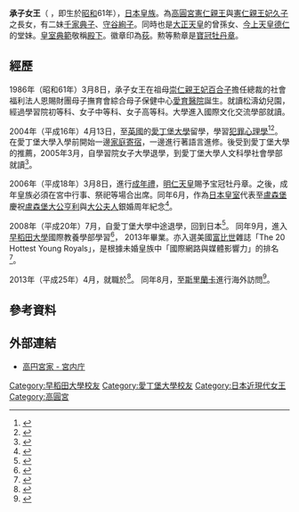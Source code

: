 {{東亞女性歷史人物
|名稱=承子女王
|身份=日本女王
|畫像=[[File:Princess_Tsuguko_cropped_2_The_New_Year_Greeting_2011_at_the_Tokyo_Imperial_Palace.jpg|200px]]
|說明=承子女王
|姓=
|名=承子
|姓名=
|字=
|官職=
|封爵=女王
|位號=
|封號=
|御稱號=
|湯沐邑=
|徽號=
|宮號1=高圓宮
|宮號2=
|神號=
|尊號=
|乳名=
|幼名=
|兒名=
|童名=
|小字=
|號=
|法號=
|院號=
|其他名號=
|出生年={{birth date and age|1986|3|8}}
|出生地={{JPN}}[[東京|東京]][[港區_(東京都)|港區]][[愛育醫院|愛育醫院]]
|婚年=
|逝世年=
|逝世地=
|諡號=
|墳墓=
|父親=[[高圓宮憲仁親王|高圓宮憲仁親王]]
|嫡母=
|母親=[[憲仁親王妃久子|憲仁親王妃久子]]
|夫=
|婚姻名份=
|夫之父=
|夫之母=
|夫之嫡母=
|夫之元配=
|夫之正室=
|夫之繼室=
|夫之平妻=
|夫之側室=
|兄弟=
|姊妹=[[千家典子|千家典子]]<br>[[守谷絢子|守谷絢子]]
|嫡兄弟=
|嫡姊妹=
|庶兄弟=
|庶姊妹=
|同胞兄弟=
|同胞姊妹=
|異母兄弟=
|異母姊妹=
|異父兄弟=
|異父姊妹=
|繼兄弟=
|繼姊妹=
|子=
|女=
|養子=
|養女=
|繼子=
|繼女=
|注釋=}}

{{japanese|japanese=承子女王|kana=つぐこじょおう|romaji=Tsuguko Jōō||}}

'''承子女王'''（<!--つぐこじょおう，-->{{bd|1986年|3月8日||}}，即生於[[昭和|昭和]]61年），[[日本皇族|日本皇族]]。為[[高圓宮憲仁親王|高圓宮憲仁親王]]與[[憲仁親王妃久子|憲仁親王妃久子]]之長女，有二妹[[千家典子|千家典子]]、[[守谷絢子|守谷絢子]]。同時也是[[大正天皇|大正天皇]]的曾孫女、[[今上天皇|今上天皇]][[德仁|德仁]]的堂妹。[[皇室典範|皇室典範]]敬稱[[殿下|殿下]]。徽章印為[[荻|荻]]。勲等勲章是[[寶冠章|寶冠牡丹章]]。

==經歷==
1986年（昭和61年）3月8日，承子女王在祖母[[崇仁親王妃百合子|崇仁親王妃百合子]]擔任總裁的社會福利法人恩賜財團母子撫育會綜合母子保健中心[[愛育醫院|愛育醫院]]誕生。就讀松濤幼兒園，經過學習院初等科、女子中等科、女子高等科。大學進入{{link-ja|學習院女子大學|学習院女子大学}}國際文化交流學部就讀。

2004年（平成16年）4月13日，至[[英國|英國]]的[[愛丁堡大學|愛丁堡大學]]留學，學習[[犯罪心理學|犯罪心理學]]<ref>{{Cite web |language= ja |url= https://www.kunaicho.go.jp/activity/activity/08/press08-h18.html |title= 承子女王殿下ご成年（平成18年3月8日）をお迎えになるに当たっての宮内記者会の質問に対する文書ご回答 |author= 宮内庁 |accessdate= 2022-06-26 |archivedate= 2020-08-11 |archiveurl= https://web.archive.org/web/20200811191409/https://www.kunaicho.go.jp/activity/activity/08/press08-h18.html }}</ref><ref>{{cite news |language = ja |url = https://www.jprime.jp/articles/-/7910?page=2 |title = 皇族方が若いころに海外留学や海外旅行で学ばれる意義や目的はどこにあるのか |publisher = 週刊女性 |date = 2016-08-23 |accessdate = 2022-06-26 |archivedate = 2016-11-01 |archiveurl = https://web.archive.org/web/20161101035231/https://www.jprime.jp/articles/-/7910?page=2 }}</ref>。
在愛丁堡大學入學前開始一邊[[寄宿家庭|家庭寄宿]]，一邊進行著語言進修。後受到愛丁堡大學的推薦，2005年3月，自學習院女子大學退學，到愛丁堡大學人文科學社會學部就讀<ref>{{cite news 
|language = ja 
|url = https://www.excite.co.jp/news/article/Litera_1007/ 
|title = 佳子さまはなぜ学習院を中退したのか!? セクハラ、イジメ...名門校に不祥事続出 
|date = 2015-04-08 
|accessdate = 2022-06-26 
|archivedate = 2021-02-05 
|archiveurl = https://web.archive.org/web/20210205033556/https://www.excite.co.jp/news/article/Litera_1007/ 
}}</ref>。

2006年（平成18年）3月8日，進行[[成年禮|成年禮]]，[[明仁天皇|明仁天皇]]賜予宝冠牡丹章。之後，成年皇族必須在宮中行事、祭祀等場合出席。同年6月，作為[[日本皇室|日本皇室]]代表至[[盧森堡|盧森堡]]慶祝[[亨利_(盧森堡大公)|盧森堡大公亨利]]與[[瑪麗亞·特麗莎大公夫人_(盧森堡)|大公夫人]]銀婚周年紀念<ref>{{Cite web |language= ja |url= https://www.lu.emb-japan.go.jp/japanese/seijikeizai/sihanki/2006_2.htm |title= ルクセンブルク情勢（２００６年第２四半期４－６月） |author= 在ルクセンブルク日本国大使館 |accessdate= 2022-06-26 |archivedate= 2022-06-21 |archiveurl= https://web.archive.org/web/20220621213445/https://www.lu.emb-japan.go.jp/japanese/seijikeizai/sihanki/2006_2.htm }}</ref>。

2008年（平成20年）7月，自愛丁堡大學中途退學，回到日本<ref>{{cite news |language = ja 
|url = http://sankei.jp.msn.com/culture/imperial/080701/imp0807011028000-n1.htm 
|title = 承子さま、留学からご帰国 |publisher = 産経新聞 |date = 2008-07-01 |accessdate = 2022-06-26 |archivedate = 2022-06-26
|archiveurl = https://web.archive.org/web/20080705211209/http://sankei.jp.msn.com/culture/imperial/080701/imp0807011028000-n1.htm}}</ref>。
同年9月，進入[[早稻田大學|早稻田大學]]國際教養學部學習<ref>{{cite news |language = ja 
|url = http://sankei.jp.msn.com/culture/imperial/080927/imp0809270809000-n2.htm 
|title = 【皇室ウイークリー】（４７）雅子さま、絵画展をご鑑賞　承子さまは早大ご入学 |publisher = 産経新聞 |date = 2008-09-27 |accessdate = 2022-06-26 |archivedate = 2008-10-03
|archiveurl = https://web.archive.org/web/20081003015841/http://sankei.jp.msn.com/culture/imperial/080927/imp0809270809000-n2.htm}}</ref>，
2013年畢業。亦入選美國[[富比世|富比世]]雜誌「The 20 Hottest Young Royals」，是根據未婚皇族中「國際網路與媒體影響力」的排名<ref>{{cite news |language = en 
|url = https://www.forbes.com/2008/05/23/royals-celebrity-monarchs-biz-billies-cz_ls_0527royals_slide.html?sh=3bb83641371a |title = In Pictures: The 20 Hottest Young Royals |publisher = Forbes |date = 2008-05-27 |accessdate = 2022-06-26 |archivedate = 2022-06-26
|archiveurl = http://archive.today/2022.06.26-030449/https://www.forbes.com/2008/05/23/royals-celebrity-monarchs-biz-billies-cz_ls_0527royals_slide.html?sh=5d184292371a}}</ref>。

2013年（平成25年）4月，就職於{{link-ja|日本聯合國兒童基金會委員會|日本ユニセフ協会}}<ref>{{cite news |language = ja |url = https://news.ntv.co.jp/category/society/224907 |title = 高円宮家・承子さま、日本ユニセフに就職へ |publisher = 日テレNEWS |date = 2013-03-15 |accessdate = 2022-06-26 |archivedate = 2022-05-16 |archiveurl = https://web.archive.org/web/20220516060822/https://news.ntv.co.jp/category/society/224907 }}</ref>。
同年8月，至[[斯里蘭卡|斯里蘭卡]]進行海外訪問<ref>{{Cite web
 |language    = ja
 |url         = https://www.kunaicho.go.jp/about/gokomu/shinzen/gaikoku/gaikoku-h21-30.html#h25
 |title       = 天皇・皇族の外国ご訪問一覧表（平成21年～平成31年）
 |author      = 宮内庁
 |accessdate  = 2022-06-26
 |archivedate = 2022-04-07
 |archiveurl  = https://web.archive.org/web/20220407091723/https://www.kunaicho.go.jp/about/gokomu/shinzen/gaikoku/gaikoku-h21-30.html#h25
}}</ref>。

== 參考資料 ==
{{reflist}}

==外部連結==
*[https://www.kunaicho.go.jp/about/history/history08.html 高円宮家 - 宮内庁] {{Wayback|url=https://www.kunaicho.go.jp/about/history/history08.html |date=20220214144750 }}

{{DEFAULTSORT:Tsuguko, Princess}}
[[Category:早稻田大學校友|Category:早稻田大學校友]]
[[Category:愛丁堡大學校友|Category:愛丁堡大學校友]]
[[Category:日本近現代女王|Category:日本近現代女王]]
[[Category:高圓宮|Category:高圓宮]]
{{日本皇室}}
